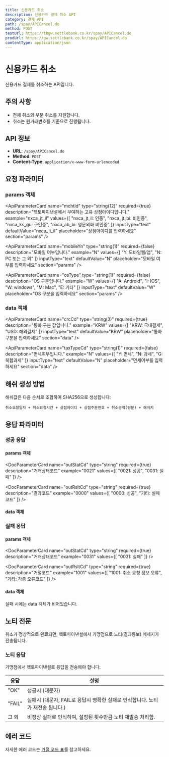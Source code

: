 ```yaml
---
title: 신용카드 취소
description: 신용카드 결제 취소 API
category: 결제 API
path: /spay/APICancel.do
method: POST
testUrl: https://tbgw.settlebank.co.kr/spay/APICancel.do
prodUrl: https://gw.settlebank.co.kr/spay/APICancel.do
contentType: application/json
---
```


# 신용카드 취소

신용카드 결제를 취소하는 API입니다.

## 주의 사항

* 전체 취소와 부분 취소를 지원합니다.
* 취소는 원거래번호를 기준으로 진행됩니다.

## API 정보

- **URL**: `/spay/APICancel.do`
- **Method**: `POST`
- **Content-Type**: `application/x-www-form-urlencoded`

## 요청 파라미터

### params 객체

<ApiParameterCard
  name="mchtId"
  type="string(12)"
  required={true}
  description="헥토파이낸셜에서 부여하는 고유 상점아이디입니다."
  example="nxca_jt_il"
  values={[
    "nxca_jt_il: 인증",
    "nxca_jt_bi: 비인증",
    "nxca_ks_gu: 구인증",
    "nxca_ab_bi: 영문외화 비인증"
  ]}
  inputType="text"
  defaultValue="nxca_jt_il"
  placeholder="상점아이디를 입력하세요"
  section="params"
/>

<ApiParameterCard
  name="ver"
  type="string(4)"
  required={true}
  description="전문의 버전입니다."
  example="0A19"
  note="고정값으로 사용합니다."
  inputType="text"
  defaultValue="0A19"
  fixed={true}
  section="params"
/>

<ApiParameterCard
  name="method"
  type="string(2)"
  required={true}
  description="결제수단입니다."
  example="CA"
  note="고정값으로 사용합니다."
  inputType="text"
  defaultValue="CA"
  fixed={true}
  section="params"
/>

<ApiParameterCard
  name="bizType"
  type="string(2)"
  required={true}
  description="업무 구분코드입니다."
  example="C0"
  note="고정값으로 사용합니다."
  inputType="text"
  defaultValue="C0"
  fixed={true}
  section="params"
/>

<ApiParameterCard
  name="encCd"
  type="string(2)"
  required={true}
  description="암호화 구분 코드입니다."
  example="23"
  note="고정값으로 사용합니다."
  inputType="text"
  defaultValue="23"
  fixed={true}
  section="params"
/>

<ApiParameterCard
  name="mchtTrdNo"
  type="string(100)"
  required={true}
  description="상점에서 생성하는 고유한 주문번호입니다."
  example="ORDER20211231100000"
  inputType="text"
  defaultValue="ORDER20211231100000"
  placeholder="상점주문번호를 입력하세요"
  section="params"
/>

<ApiParameterCard
  name="trdDt"
  type="string(8)"
  required={true}
  description="현재 전문을 전송하는 일자(YYYYMMDD)입니다."
  example="20211231"
  inputType="text"
  defaultValue="20211231"
  placeholder="YYYYMMDD 형식으로 입력하세요"
  section="params"
/>

<ApiParameterCard
  name="trdTm"
  type="string(6)"
  required={true}
  description="현재 전문을 전송하는 시간(HHMMSS)입니다."
  example="100000"
  inputType="text"
  defaultValue="100000"
  placeholder="HHMMSS 형식으로 입력하세요"
  section="params"
/>

<ApiParameterCard
  name="mobileYn"
  type="string(1)"
  required={false}
  description="모바일 여부입니다."
  example="N"
  values={[
    "Y: 모바일웹/앱",
    "N: PC 또는 그 외"
  ]}
  inputType="text"
  defaultValue="N"
  placeholder="모바일 여부를 입력하세요"
  section="params"
/>

<ApiParameterCard
  name="osType"
  type="string(1)"
  required={false}
  description="OS 구분입니다."
  example="W"
  values={[
    "A: Android",
    "I: IOS", 
    "W: windows",
    "M: Mac",
    "E: 기타"
  ]}
  inputType="text"
  defaultValue="W"
  placeholder="OS 구분을 입력하세요"
  section="params"
/>

### data 객체

<ApiParameterCard
  name="pktHash"
  type="string(200)"
  required={true}
  description="SHA256 방식으로 생성한 해쉬값입니다."
  example="f395b6725a9a18f2563ce34f8bc76698051d27c05e5ba815f463f00429061c0c"
  inputType="text"
  defaultValue="f395b6725a9a18f2563ce34f8bc76698051d27c05e5ba815f463f00429061c0c"
  placeholder="SHA256 해쉬값을 입력하세요"
  fixed={true}
  note="🔒 취소요청일자 + 취소요청시간 + 상점아이디 + 상점주문번호 + 취소금액(평문) + 해쉬키 순서로 조합"
  section="data"
/>

<ApiParameterCard
  name="orgTrdNo"
  type="string(40)"
  required={true}
  description="결제 시, 헥토파이낸셜에서 발급한 거래번호입니다."
  example="STFP_PGCAnxca_jt_il0211129135810M1494620"
  inputType="text"
  defaultValue="STFP_PGCAnxca_jt_il0211129135810M1494620"
  placeholder="원거래번호를 입력하세요"
  section="data"
/>

<ApiParameterCard
  name="crcCd"
  type="string(3)"
  required={true}
  description="통화 구분 값입니다."
  example="KRW"
  values={[
    "KRW: 국내결제",
    "USD: 해외결제"
  ]}
  inputType="text"
  defaultValue="KRW"
  placeholder="통화구분을 입력하세요"
  section="data"
/>

<ApiParameterCard
  name="cnclOrd"
  type="string(3)"
  required={true}
  description="취소회차입니다. 001부터 시작합니다."
  example="001"
  inputType="text"
  defaultValue="001"
  placeholder="취소회차를 입력하세요"
  section="data"
  note="부분취소 2회차의 경우 002"
/>

<ApiParameterCard
  name="taxTypeCd"
  type="string(1)"
  required={false}
  description="면세여부입니다."
  example="N"
  values={[
    "Y: 면세",
    "N: 과세",
    "G: 복합과세"
  ]}
  inputType="text"
  defaultValue="N"
  placeholder="면세여부를 입력하세요"
  section="data"
/>

<ApiParameterCard
  name="cnclAmt"
  type="string(12)"
  required={true}
  description="취소금액입니다."
  example="1000"
  note="국내결제: 1000, 해외결제: 150 (ex [1.50$] => 정수표기 [150])"
  inputType="text"
  defaultValue="1000"
  placeholder="취소금액을 입력하세요"
  section="data"
/>

<ApiParameterCard
  name="taxAmt"
  type="string(12)"
  required={false}
  description="취소금액 중 과세금액입니다. 복합과세인 경우 필수입니다."
  example="909"
  inputType="text"
  defaultValue="909"
  placeholder="과세금액을 입력하세요"
  section="data"
/>

<ApiParameterCard
  name="vatAmt"
  type="string(12)"
  required={false}
  description="취소금액 중 부가세금액입니다. 복합과세인 경우 필수입니다."
  example="91"
  inputType="text"
  defaultValue="91"
  placeholder="부가세금액을 입력하세요"
  section="data"
/>

<ApiParameterCard
  name="taxFreeAmt"
  type="string(12)"
  required={false}
  description="취소금액 중 면세금액입니다. 복합과세인 경우 필수입니다."
  example="0"
  inputType="text"
  defaultValue="0"
  placeholder="면세금액을 입력하세요"
  section="data"
/>

<ApiParameterCard
  name="svcAmt"
  type="string(12)"
  required={false}
  description="취소금액 중 봉사료입니다."
  example="0"
  inputType="text"
  defaultValue="0"
  placeholder="봉사료를 입력하세요"
  section="data"
/>

<ApiParameterCard
  name="cnclRsn"
  type="string(255)"
  required={false}
  description="취소사유내용입니다. 필요한 경우, 취소 사유 메세지를 기재합니다."
  example="상품이 마음에 들지 않아서"
  inputType="text"
  defaultValue="상품이 마음에 들지 않아서"
  placeholder="취소사유를 입력하세요"
  section="data"
/>

## 해쉬 생성 방법

해쉬값은 다음 순서로 조합하여 SHA256으로 생성합니다:

```
취소요청일자 + 취소요청시간 + 상점아이디 + 상점주문번호 + 취소금액(평문) + 해쉬키
```

## 응답 파라미터

### 성공 응답

#### params 객체

<DocParameterCard
  name="mchtId"
  type="string"
  required={true}
  description="헥토파이낸셜에서 부여하는 고유 상점아이디"
  example="nxca_jt_il"
/>

<DocParameterCard
  name="ver"
  type="string"
  required={true}
  description="전문의 버전"
  example="0A19"
  note="고정값"
/>

<DocParameterCard
  name="method"
  type="string"
  required={true}
  description="결제수단"
  example="CA"
  note="고정값"
/>

<DocParameterCard
  name="bizType"
  type="string"
  required={true}
  description="업무구분코드"
  example="C0"
  note="취소용 고정값"
/>

<DocParameterCard
  name="encCd"
  type="string"
  required={true}
  description="암호화구분코드"
  example="23"
  note="고정값"
/>

<DocParameterCard
  name="mchtTrdNo"
  type="string"
  required={true}
  description="상점에서 생성하는 고유 주문번호"
  example="ORDER20211231100000"
/>

<DocParameterCard
  name="trdNo"
  type="string"
  required={true}
  description="헥토파이낸셜에서 부여하는 고유 거래번호"
  example="STFP_PGCAnxca_jt_il0211129135810M1494620"
/>

<DocParameterCard
  name="trdDt"
  type="string"
  required={true}
  description="취소요청일자 (YYYYMMDD)"
  example="20211231"
/>

<DocParameterCard
  name="trdTm"
  type="string"
  required={true}
  description="취소요청시간 (HHMMSS)"
  example="100000"
/>

<DocParameterCard
  name="outStatCd"
  type="string"
  required={true}
  description="거래상태코드"
  example="0021"
  values={[
    "0021: 성공",
    "0031: 실패"
  ]}
/>

<DocParameterCard
  name="outRsltCd"
  type="string"
  required={true}
  description="결과코드"
  example="0000"
  values={[
    "0000: 성공",
    "기타: 실패코드"
  ]}
/>

<DocParameterCard
  name="outRsltMsg"
  type="string"
  required={true}
  description="결과메시지"
  example="정상적으로 처리되었습니다."
/>

#### data 객체

<DocParameterCard
  name="pktHash"
  type="string"
  required={true}
  description="해쉬값 (요청시 전송한 값 그대로 반환)"
  example="f395b6725a9a18f2563ce34f8bc76698051d27c05e5ba815f463f00429061c0c"
/>

<DocParameterCard
  name="orgTrdNo"
  type="string"
  required={true}
  description="원거래번호 (취소 대상 거래번호)"
  example="STFP_PGCAnxca_jt_il0211129135810M1494620"
/>

<DocParameterCard
  name="cnclAmt"
  type="string"
  required={true}
  description="취소금액"
  example="1000"
/>

<DocParameterCard
  name="cardCnclAmt"
  type="string"
  required={true}
  description="신용카드 취소금액"
  example="5000"
/>

<DocParameterCard
  name="pntCnclAmt"
  type="string"
  required={true}
  description="포인트 취소금액"
  example="1000"
/>

<DocParameterCard
  name="blcAmt"
  type="string"
  required={true}
  description="취소가능잔액 (남은 취소 가능 금액)"
  example="0"
/>

### 실패 응답

#### params 객체

<DocParameterCard
  name="outStatCd"
  type="string"
  required={true}
  description="거래상태코드"
  example="0031"
  values={[
    "0031: 실패"
  ]}
/>

<DocParameterCard
  name="outRsltCd"
  type="string"
  required={true}
  description="거절코드"
  example="1001"
  values={[
    "1001: 취소 요청 정보 오류",
    "기타: 각종 오류코드"
  ]}
/>

<DocParameterCard
  name="outRsltMsg"
  type="string"
  required={true}
  description="결과메시지"
  example="취소 요청 정보 오류"
/>

#### data 객체

실패 시에는 data 객체가 비어있습니다.

## 노티 전문

취소가 정상적으로 완료되면, 헥토파이낸셜에서 가맹점으로 노티(결과통보) 메세지가 전송됩니다.

### 노티 응답

가맹점에서 헥토파이낸셜로 응답을 전송해야 합니다:

| 응답 | 설명 |
|------|------|
| "OK" | 성공시 (대문자) |
| "FAIL" | 실패시 (대문자, FAIL로 응답시 명확한 실패로 인식합니다. 노티가 재전송 됩니다.) |
| 그 외 | 비정상 실패로 인식하여, 설정된 횟수만큼 노티 재발송 처리함. |

## 에러 코드

자세한 에러 코드는 [거절 코드 표](/docs/api/pg/credit-card/error-codes)를 참고하세요.

